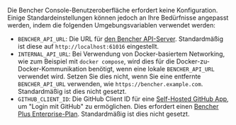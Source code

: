 Die Bencher Console-Benutzeroberfläche erfordert keine Konfiguration. Einige Standardeinstellungen können jedoch an Ihre Bedürfnisse angepasst werden, indem die folgenden Umgebungsvariablen verwendet werden:

- `BENCHER_API_URL`: Die URL für [den Bencher API-Server][server config]. Standardmäßig ist diese auf `http://localhost:61016` eingestellt.
- `INTERNAL_API_URL`: Bei Verwendung von Docker-basiertem Networking, wie zum Beispiel mit `docker compose`, wird dies für die Docker-zu-Docker-Kommunikation benötigt, wenn eine lokale `BENCHER_API_URL` verwendet wird. Setzen Sie dies nicht, wenn Sie eine entfernte `BENCHER_API_URL` verwenden, wie `https://bencher.example.com`. Standardmäßig ist dies nicht gesetzt.
- `GITHUB_CLIENT_ID`: Die GitHub Client ID für eine [Self-Hosted GitHub App][github app], um "Login mit GitHub" zu ermöglichen. Dies erfordert einen [Bencher Plus Enterprise-Plan][bencher plus enterprise]. Standardmäßig ist dies nicht gesetzt.

[server config]: /de/docs/reference/server-config/
[github app]: /de/docs/how-to/github-app/
[bencher plus enterprise]: /pricing/?level=enterprise